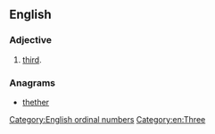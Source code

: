 ==English==

===Adjective===
{{en-adj|-}}

# {{context|rare|nonstandard|lang=en}} [[third]].

===Anagrams===
* [[thether#English|thether]]

[[Category:English ordinal numbers]]
[[Category:en:Three]]